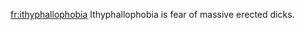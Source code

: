 {{only-in|[[Appendix:English unattested phobias|Wiktionary's list of unattested phobias]]}}
<!-- nolanguage/box for AF fo the present -->

[[fr:ithyphallophobia]]
Ithyphallophobia is fear of massive erected dicks.
